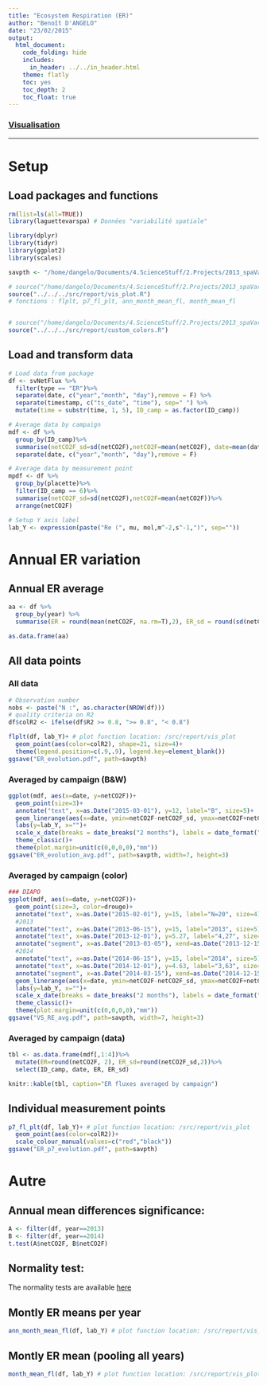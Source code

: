 ```yaml
---
title: "Ecosystem Respiration (ER)"
author: "Benoît D'ANGELO"
date: "23/02/2015"
output:
  html_document:
    code_folding: hide
    includes:
      in_header: ../../in_header.html
    theme: flatly
    toc: yes
    toc_depth: 2
    toc_float: true
---
```


<h3><a href="../vis_toc.html"> Visualisation </a></h3>
  
***

# Setup

## Load packages and functions

```r
rm(list=ls(all=TRUE))
library(laguettevarspa) # Données "variabilité spatiale"

library(dplyr)
library(tidyr)
library(ggplot2)
library(scales)

savpth <- "/home/dangelo/Documents/4.ScienceStuff/2.Projects/2013_spaVar_LG/graphs/visualisation"

# source("/home/dangelo/Documents/4.ScienceStuff/2.Projects/2013_spaVar_LG/src/report/vis_plot.R")
source("../../../src/report/vis_plot.R")
# fonctions : flplt, p7_fl_plt, ann_month_mean_fl, month_mean_fl


# source("/home/dangelo/Documents/4.ScienceStuff/2.Projects/2013_spaVar_LG/src/report/custom_colors.R")
source("../../../src/report/custom_colors.R")
```

## Load and transform data

```r
# Load data from package
df <- svNetFlux %>%
  filter(type == "ER")%>%
  separate(date, c("year","month", "day"),remove = F) %>%
  separate(timestamp, c("ts_date", "time"), sep=" ") %>%
  mutate(time = substr(time, 1, 5), ID_camp = as.factor(ID_camp))

# Average data by campaign
mdf <- df %>%
  group_by(ID_camp)%>%
  summarise(netCO2F_sd=sd(netCO2F),netCO2F=mean(netCO2F), date=mean(date))%>%
  separate(date, c("year","month", "day"),remove = F)

# Average data by measurement point
mpdf <- df %>%
  group_by(placette)%>%
  filter(ID_camp == 6)%>%
  summarise(netCO2F_sd=sd(netCO2F),netCO2F=mean(netCO2F))%>%
  arrange(netCO2F)

# Setup Y axis label
lab_Y <- expression(paste("Re (", mu, mol,m^-2,s^-1,")", sep=""))
```



# Annual ER variation 

## Annual ER average

```r
aa <- df %>%
  group_by(year) %>%
  summarise(ER = round(mean(netCO2F, na.rm=T),2), ER_sd = round(sd(netCO2F, na.rm=T),2))

as.data.frame(aa)
```


## All data points {.tabset}


### All data

```r
# Observation number
nobs <- paste("N :", as.character(NROW(df)))
# quality criteria on R2
df$colR2 <- ifelse(df$R2 >= 0.8, ">= 0.8", "< 0.8")
```

```r
flplt(df, lab_Y)+ # plot function location: /src/report/vis_plot
  geom_point(aes(color=colR2), shape=21, size=4)+
  theme(legend.position=c(.9,.9), legend.key=element_blank())
ggsave("ER_evolution.pdf", path=savpth)
```

### Averaged by campaign (B&W)

```r
ggplot(mdf, aes(x=date, y=netCO2F))+
  geom_point(size=3)+
  annotate("text", x=as.Date("2015-03-01"), y=12, label="B", size=5)+
  geom_linerange(aes(x=date, ymin=netCO2F-netCO2F_sd, ymax=netCO2F+netCO2F_sd))+
  labs(y=lab_Y, x="")+
  scale_x_date(breaks = date_breaks("2 months"), labels = date_format("%b"))+
  theme_classic()+
  theme(plot.margin=unit(c(0,0,0,0),"mm"))
ggsave("ER_evolution_avg.pdf", path=savpth, width=7, height=3)
```

### Averaged by campaign (color)

```r
### DIAPO
ggplot(mdf, aes(x=date, y=netCO2F))+
  geom_point(size=3, color=drouge)+
  annotate("text", x=as.Date("2015-02-01"), y=15, label="N=20", size=4)+
  #2013
  annotate("text", x=as.Date("2013-06-15"), y=15, label="2013", size=5)+
  annotate("text", x=as.Date("2013-12-01"), y=5.27, label="4,27", size=5, color=orange)+
  annotate("segment", x=as.Date("2013-03-05"), xend=as.Date("2013-12-15"), y=4.27, yend=4.27, linetype="dashed", size=1, color=orange)+
  #2014
  annotate("text", x=as.Date("2014-06-15"), y=15, label="2014", size=5)+
  annotate("text", x=as.Date("2014-12-01"), y=4.63, label="3,63", size=5, color=orange)+
  annotate("segment", x=as.Date("2014-03-15"), xend=as.Date("2014-12-15"), y=3.63, yend=3.63, linetype="dashed", size=1, color=orange)+
  geom_linerange(aes(x=date, ymin=netCO2F-netCO2F_sd, ymax=netCO2F+netCO2F_sd), color=drouge)+
  labs(y=lab_Y, x="")+
  scale_x_date(breaks = date_breaks("2 months"), labels = date_format("%b"))+
  theme_classic()+
  theme(plot.margin=unit(c(0,0,0,0),"mm"))
ggsave("VS_RE_avg.pdf", path=savpth, width=7, height=3)
```

### Averaged by campaign (data)

```r
tbl <- as.data.frame(mdf[,1:4])%>%
  mutate(ER=round(netCO2F, 2), ER_sd=round(netCO2F_sd,2))%>%
  select(ID_camp, date, ER, ER_sd)

knitr::kable(tbl, caption="ER fluxes averaged by campaign")
```

## Individual measurement points

```r
p7_fl_plt(df, lab_Y)+ # plot function location: /src/report/vis_plot
  geom_point(aes(color=colR2))+
  scale_colour_manual(values=c("red","black"))
ggsave("ER_p7_evolution.pdf", path=savpth)
```



# Autre

## Annual mean differences significance:

```r
A <- filter(df, year==2013)
B <- filter(df, year==2014)
t.test(A$netCO2F, B$netCO2F)
```

## Normality test:

The normality tests are available [here](flux_norm_test.html)




## Montly ER means per year

```r
ann_month_mean_fl(df, lab_Y) # plot function location: /src/report/vis_plot
```

## Montly ER mean (pooling all years)

```r
month_mean_fl(df, lab_Y) # plot function location: /src/report/vis_plot
```
